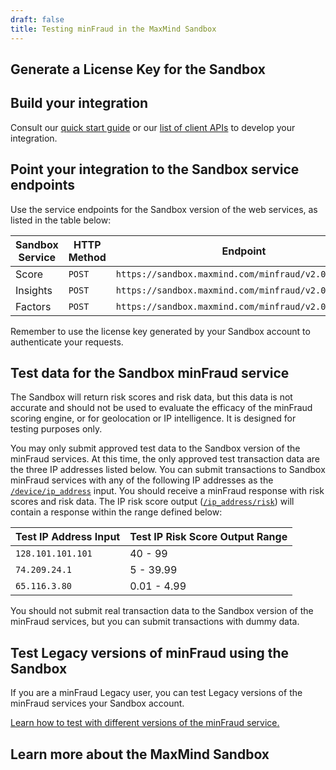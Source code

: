 ```yaml
---
draft: false
title: Testing minFraud in the MaxMind Sandbox
---
```



<SandboxIntro />

## Generate a License Key for the Sandbox

<SandboxLicenseKey />

## Build your integration

Consult our [quick start guide](/minfraud/evaluate-a-transaction) or our
[list of client APIs](/minfraud/evaluate-a-transaction#links-to-maxmind-client-apis)
to develop your integration.

## Point your integration to the Sandbox service endpoints

Use the service endpoints for the Sandbox version of the web services, as listed
in the table below:

| Sandbox Service | HTTP Method | Endpoint                                             |
| --------------- | ----------- | ---------------------------------------------------- |
| Score           | `POST`      | `https://sandbox.maxmind.com/minfraud/v2.0/score`    |
| Insights        | `POST`      | `https://sandbox.maxmind.com/minfraud/v2.0/insights` |
| Factors         | `POST`      | `https://sandbox.maxmind.com/minfraud/v2.0/factors`  |

Remember to use the license key generated by your Sandbox account to
authenticate your requests.

## Test data for the Sandbox minFraud service

<Alert type="info">
The Sandbox will return risk scores and risk data, but this data is not
accurate and should not be used to evaluate the efficacy of the minFraud
scoring engine, or for geolocation or IP intelligence. It is designed
for testing purposes only.
</Alert>

You may only submit approved test data to the Sandbox version of the minFraud
services. At this time, the only approved test transaction data are the three IP
addresses listed below. You can submit transactions to Sandbox minFraud services
with any of the following IP addresses as the
[`/device/ip_address`](/minfraud/api-documentation/requests#schema--request--device__ip_address)
input. You should receive a minFraud response with risk scores and risk data.
The IP risk score output
([`/ip_address/risk`](/minfraud/api-documentation/responses#schema--response--ip-address__risk))
will contain a response within the range defined below:

| Test IP Address Input | Test IP Risk Score Output Range |
| --------------------- | ------------------------------- |
| `128.101.101.101`     | 40 - 99                         |
| `74.209.24.1`         | 5 - 39.99                       |
| `65.116.3.80`         | 0.01 - 4.99                     |

You should not submit real transaction data to the Sandbox version of the
minFraud services, but you can submit transactions with dummy data.

## Test Legacy versions of minFraud using the Sandbox

If you are a minFraud Legacy user, you can test Legacy versions of the minFraud
services your Sandbox account.

[Learn how to test with different versions of the minFraud service.](/minfraud/minfraud-legacy#select-the-proper-legacy-version-for-testing)

<SandboxLimits />

## Learn more about the MaxMind Sandbox

<SandboxLearnMore />
